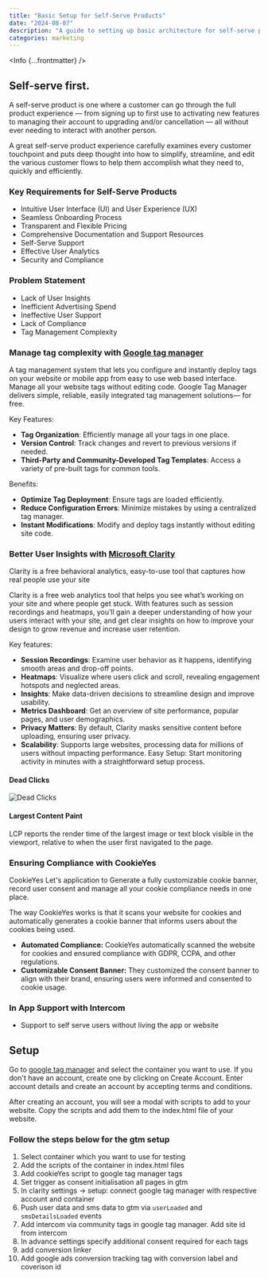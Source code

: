 ```yaml
---
title: "Basic Setup for Self-Serve Products"
date: "2024-08-07"
description: "A guide to setting up basic architecture for self-serve products"
categories: marketing
---
```



<Info {...frontmatter} />

## Self-serve first.

A self-serve product is one where a customer can go through the full product experience — from signing up to first use to activating new features to managing their account to upgrading and/or cancellation — all without ever needing to interact with another person.


A great self-serve product experience carefully examines every customer touchpoint and puts deep thought into how to simplify, streamline, and edit the various customer flows to help them accomplish what they need to, quickly and efficiently.

### Key Requirements for Self-Serve Products

- Intuitive User Interface (UI) and User Experience (UX)
- Seamless Onboarding Process
- Transparent and Flexible Pricing
- Comprehensive Documentation and Support Resources
- Self-Serve Support
- Effective User Analytics
- Security and Compliance

### Problem Statement

- Lack of User Insights
- Inefficient Advertising Spend
- Ineffective User Support
- Lack of Compliance
- Tag Management Complexity

### Manage tag complexity with [Google tag manager](https://marketingplatform.google.com/about/tag-manager/)


A tag management system that lets you configure and instantly deploy tags on your website or mobile app from easy to use web based interface. 
Manage all your website tags without editing code. Google Tag Manager delivers simple, reliable, easily integrated tag management solutions— for free.

Key Features:

- **Tag Organization**: Efficiently manage all your tags in one place.
- **Version Control**: Track changes and revert to previous versions if needed.
- **Third-Party and Community-Developed Tag Templates**: Access a variety of pre-built tags for common tools.

Benefits:

- **Optimize Tag Deployment**: Ensure tags are loaded efficiently.
- **Reduce Configuration Errors**: Minimize mistakes by using a centralized tag manager.
- **Instant Modifications**: Modify and deploy tags instantly without editing site code.

### Better User Insights with [Microsoft Clarity](https://clarity.microsoft.com/)

Clarity is a free behavioral analytics, easy-to-use tool that captures how real people use your site

Clarity is a free web analytics tool that helps you see what’s working on your site and where people get stuck. With features such as session recordings and heatmaps, you’ll gain a deeper understanding of how your users interact with your site, and get clear insights on how to improve your design to grow revenue and increase user retention.

Key features:
- **Session Recordings**: Examine user behavior as it happens, identifying smooth areas and drop-off points.
- **Heatmaps**: Visualize where users click and scroll, revealing engagement hotspots and neglected areas.
- **Insights**: Make data-driven decisions to streamline design and improve usability.
- **Metrics Dashboard**: Get an overview of site performance, popular pages, and user demographics.
- **Privacy Matters**: By default, Clarity masks sensitive content before uploading, ensuring user privacy.
- **Scalability**: Supports large websites, processing data for millions of users without impacting performance.
Easy Setup: Start monitoring activity in minutes with a straightforward setup process.

#### Dead Clicks


<img src={DeadClicks} alt="Dead Clicks" />

#### Largest Content Paint

LCP reports the render time of the largest image or text block visible in the viewport, relative to when the user first navigated to the page.

### Ensuring Compliance with CookieYes

CookieYes Let's application to Generate a fully customizable cookie banner, record user consent and manage all your cookie compliance needs in one place.

The way CookieYes works is that it scans your website for cookies and automatically generates a cookie banner that informs users about the cookies being used.


- **Automated Compliance:** CookieYes automatically scanned the website for cookies and ensured compliance with GDPR, CCPA, and other regulations.
- **Customizable Consent Banner:** They customized the consent banner to align with their brand, ensuring users were informed and consented to cookie usage.

### In App Support with Intercom
- Support to self serve users without living the app or website


## Setup

Go to [google tag manager](https://tagmanager.google.com/#/home) and select the container you want to use. If you don't have an account, create one by clicking on Create Account.
Enter account details and create an account by accepting terms and conditions.

After creating an account, you will see a modal with scripts to add to your website. Copy the scripts and add them to the index.html file of your website.


### Follow the steps below for the gtm setup

1. Select container which you want to use for testing
2. Add the scripts of the container in index.html files
3. Add cookieYes script to google tag manager tags
4. Set trigger as consent initialisation all pages in gtm
5. In clarity settings -> setup: connect google tag manager with respective account and container
6. Push user data and sms data to gtm via `userLoaded` and `smsDetailsLoaded` events
7. Add intercom via community tags in google tag manager. Add site id from intercom
8. In advance settings specify additional consent required for each tags
9. add conversion linker
10. Add google ads conversion tracking tag with conversion label and coverison id